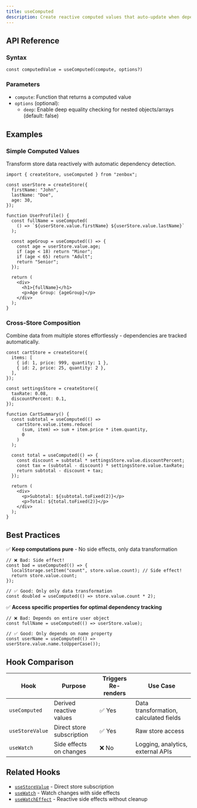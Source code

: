 ```yaml
---
title: useComputed
description: Create reactive computed values that auto-update when dependencies change
---
```


## API Reference

### Syntax

```tsx
const computedValue = useComputed(compute, options?)
```

### Parameters

- `compute`: Function that returns a computed value
- `options` (optional):
  - `deep`: Enable deep equality checking for nested objects/arrays (default: false)

## Examples

### Simple Computed Values

Transform store data reactively with automatic dependency detection.

```tsx
import { createStore, useComputed } from "zenbox";

const userStore = createStore({
  firstName: "John",
  lastName: "Doe",
  age: 30,
});

function UserProfile() {
  const fullName = useComputed(
    () => `${userStore.value.firstName} ${userStore.value.lastName}`
  );

  const ageGroup = useComputed(() => {
    const age = userStore.value.age;
    if (age < 18) return "Minor";
    if (age < 65) return "Adult";
    return "Senior";
  });

  return (
    <div>
      <h1>{fullName}</h1>
      <p>Age Group: {ageGroup}</p>
    </div>
  );
}
```

### Cross-Store Composition

Combine data from multiple stores effortlessly - dependencies are tracked automatically.

```tsx
const cartStore = createStore({
  items: [
    { id: 1, price: 999, quantity: 1 },
    { id: 2, price: 25, quantity: 2 },
  ],
});

const settingsStore = createStore({
  taxRate: 0.08,
  discountPercent: 0.1,
});

function CartSummary() {
  const subtotal = useComputed(() =>
    cartStore.value.items.reduce(
      (sum, item) => sum + item.price * item.quantity,
      0
    )
  );

  const total = useComputed(() => {
    const discount = subtotal * settingsStore.value.discountPercent;
    const tax = (subtotal - discount) * settingsStore.value.taxRate;
    return subtotal - discount + tax;
  });

  return (
    <div>
      <p>Subtotal: ${subtotal.toFixed(2)}</p>
      <p>Total: ${total.toFixed(2)}</p>
    </div>
  );
}
```

## Best Practices

✅ **Keep computations pure** - No side effects, only data transformation

```tsx
// ❌ Bad: Side effect!
const bad = useComputed(() => {
  localStorage.setItem("count", store.value.count); // Side effect!
  return store.value.count;
});

// ✅ Good: Only only data transformation
const doubled = useComputed(() => store.value.count * 2);
```

✅ **Access specific properties for optimal dependency tracking**

```tsx
// ❌ Bad: Depends on entire user object
const fullName = useComputed(() => userStore.value);

// ✅ Good: Only depends on name property
const userName = useComputed(() => userStore.value.name.toUpperCase());
```

## Hook Comparison

| Hook            | Purpose                   | Triggers Re-renders | Use Case                               |
| --------------- | ------------------------- | ------------------- | -------------------------------------- |
| `useComputed`   | Derived reactive values   | ✅ Yes              | Data transformation, calculated fields |
| `useStoreValue` | Direct store subscription | ✅ Yes              | Raw store access                       |
| `useWatch`      | Side effects on changes   | ❌ No               | Logging, analytics, external APIs      |

## Related Hooks

- [`useStoreValue`](./useStoreValue) - Direct store subscription
- [`useWatch`](./useWatch) - Watch changes with side effects
- [`useWatchEffect`](./useWatchEffect) - Reactive side effects without cleanup

